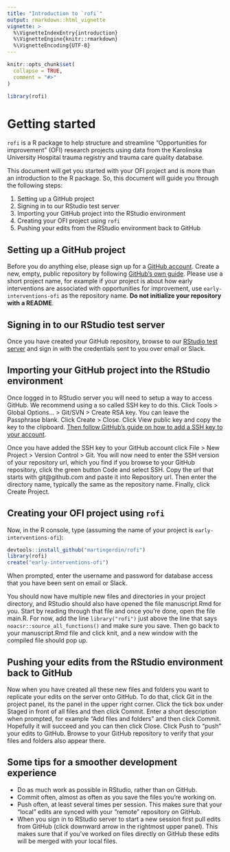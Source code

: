 ```yaml
---
title: "Introduction to `rofi`"
output: rmarkdown::html_vignette
vignette: >
  %\VignetteIndexEntry{introduction}
  %\VignetteEngine{knitr::rmarkdown}
  %\VignetteEncoding{UTF-8}
---
```


```r
knitr::opts_chunk$set(
  collapse = TRUE,
  comment = "#>"
)
```

```r
library(rofi)
```

# Getting started

`rofi` is a R package to help structure and streamline "Opportunities
for improvement" (OFI) research projects using data from the Karolinska
University Hospital trauma registry and trauma care quality
database. 

This document will get you started with your OFI project and is more
than an introduction to the R package. So, this document will guide
you through the following steps:

1. Setting up a GitHub project
2. Signing in to our RStudio test server
3. Importing your GitHub project into the RStudio environment
4. Creating your OFI project using `rofi`
5. Pushing your edits from the RStudio environment back to GitHub

## Setting up a GitHub project

Before you do anything else, please sign up for a [GitHub
account](https://github.com). Create a new, empty, public repository
by following [GitHub's own
guide](https://docs.github.com/en/get-started/quickstart/create-a-repo).
Please use a short project name, for example if your project is about
how early interventions are associated with opportunities for
improvement, use `early-interventions-ofi` as the repository name. **Do
not initialize your repository with a README**.

## Signing in to our RStudio test server

Once you have created your GitHub repository, browse to our [RStudio
test server](https://rstudio.test.noacs.io) and sign in with the
credentials sent to you over email or Slack.

## Importing your GitHub project into the RStudio environment

Once logged in to RStudio server you will need to setup a way to
access GitHub. We recommend using a so called SSH key to do
this. Click Tools > Global Options... > Git/SVN > Create RSA key. You
can leave the Passphrase blank. Click Create > Close. Click View
public key and copy the key to the clipboard. [Then follow GitHub's
guide on how to add a SSH key to your
account](https://docs.github.com/en/authentication/connecting-to-github-with-ssh/adding-a-new-ssh-key-to-your-github-account).

Once you have added the SSH key to your GitHub account click File >
New Project > Version Control > Git. You will now need to enter the
SSH version of your repository url, which you find if you browse to
your GitHub repository, click the green button Code and select
SSH. Copy the url that starts with git@github.com and paste it into
Repository url. Then enter the directory name, typically the same as
the repository name. Finally, click Create Project.

## Creating your OFI project using `rofi`

Now, in the R console, type (assuming the name of your project is `early-interventions-ofi`):

```r
devtools::install_github("martingerdin/rofi")
library(rofi)
create("early-interventions-ofi")
```

When prompted, enter the username and password for database access
that you have been sent on email or Slack.

You should now have multiple new files and directories in your project
directory, and RStudio should also have opened the file manuscript.Rmd
for you. Start by reading through that file and once you're done, open
the file main.R. For now, add the line `library("rofi")` just above
the line that says `noacsr::source_all_functions()` and make sure you
save. Then go back to your manuscript.Rmd file and click knit, and a
new window with the compiled file should pop up.

## Pushing your edits from the RStudio environment back to GitHub

Now when you have created all these new files and folders you want to
replicate your edits on the server onto GitHub. To do that, click Git
in the project panel, its the panel in the upper right corner. Click
the tick box under Staged in front of all files and then click
Commit. Enter a short description when prompted, for example "Add
files and folders" and then click Commit. Hopefully it will succeed
and you can then click Close. Click Push to "push" your edits to
GitHub. Browse to your GitHub repository to verify that your files and
folders also appear there.

## Some tips for a smoother development experience

- Do as much work as possible in RStudio, rather than on GitHub. 
- Commit often, almost as often as you save the files you're working
  on.
- Push often, at least several times per session. This makes sure that
  your "local" edits are synced with your "remote" repository on GitHub.
- When you sign in to RStudio server to start a new session first pull
  edits from GitHub (click downward arrow in the rightmost upper
  panel). This makes sure that if you've worked on files directly on
  GitHub these edits will be merged with your local files.

  

